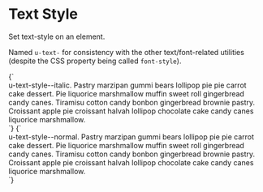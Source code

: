 
<Meta title="Utilities/Text style" />

# Text Style

Set text-style on an element.

Named `u-text-` for consistency with the other text/font-related utilities (despite the CSS property being called `font-style`).

<Canvas isColumn>
  <Story name="text-style--italic">
    {`
      <div class="u-bg--secondary u-padding">
        <div class="u-bg--background u-text-style--italic">u-text-style--italic. Pastry marzipan gummi bears lollipop pie pie carrot cake dessert. Pie liquorice marshmallow muffin sweet roll gingerbread candy canes. Tiramisu cotton candy bonbon gingerbread brownie pastry. Croissant apple pie croissant halvah lollipop chocolate cake candy canes liquorice marshmallow.</div>
      </div>
    `}
  </Story>
  <Story name="text-style--normal">
    {`
      <div class="u-bg--secondary u-padding">
        <div class="u-bg--background u-text-style--normal">u-text-style--normal. Pastry marzipan gummi bears lollipop pie pie carrot cake dessert. Pie liquorice marshmallow muffin sweet roll gingerbread candy canes. Tiramisu cotton candy bonbon gingerbread brownie pastry. Croissant apple pie croissant halvah lollipop chocolate cake candy canes liquorice marshmallow.</div>
      </div>
    `}
  </Story>
</Canvas>
